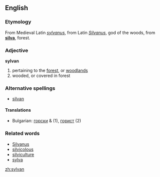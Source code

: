 ==English==

===Etymology===
From Medieval Latin ''[[sylvanus]]'', from Latin ''[[Silvanus]]'', god of the woods, from '''[[silva]]''', forest.

===Adjective===
'''sylvan'''
# pertaining to the [[forest]], or [[woodland]]s
# wooded, or covered in forest

===Alternative spellings===
*[[silvan]]

====Translations====
*Bulgarian: [[горски]] {{m}} & {{p}} (1), [[горист]] {{m}} (2)

===Related words===
*[[Silvanus]]
*[[silvicolous]]
*[[silviculture]]
*[[sylva]]

[[zh:sylvan]]